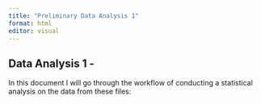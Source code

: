 ```yaml
---
title: "Preliminary Data Analysis 1"
format: html
editor: visual
---
```


## Data Analysis 1 -

In this document I will go through the workflow of conducting a statistical analysis on the data from these files:
